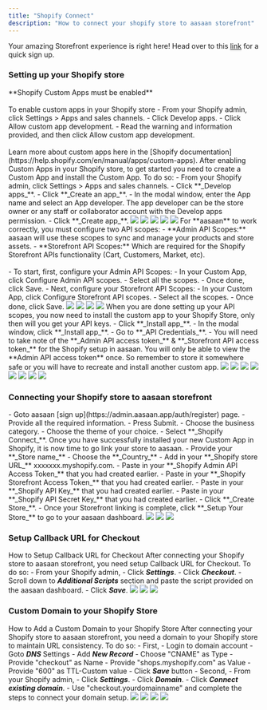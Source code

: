 ```yaml
---
title: "Shopify Connect"
description: "How to connect your shopify store to aasaan storefront"
---
```


<Tip>Your amazing Storefront experience is right here! Head over to this [link](https://admin.aasaan.app/auth/register) for a quick sign up.</Tip>

### Setting up your Shopify store
<Note>
  **Shopify Custom Apps must be enabled**<br/><br/>
  To enable custom apps in your Shopify store
    - From your Shopify admin, click Settings > Apps and sales channels.
    - Click Develop apps.
    - Click Allow custom app development.
    - Read the warning and information provided, and then click Allow custom app development.<br/><br/>
  Learn more about custom apps here in the [Shopify documentation](https://help.shopify.com/en/manual/apps/custom-apps).
</Note>
<AccordionGroup>
  <Accordion title="Creating Custom App for your aasaan account">
    <Tabs>
      <Tab title="Steps">
        After enabling Custom Apps in your Shopify store, to get started you need to create a Custom App and install the Custom App. To do so:
          - From your Shopify admin, click Settings > Apps and sales channels.
          - Click **_Develop apps_**.
          - Click **_Create an app_**.
          - In the modal window, enter the App name and select an App developer. The app developer can be the store owner or any staff or collaborator account with the Develop apps permission.
          - Click **_Create app_**.
      </Tab>
      <Tab title="Screenshots">
          <Frame>
            <img src="https://cdn.lightbooks-dev.io/docs/connectshop/SC_01.png" />
          </Frame>
          <Frame>
            <img src="https://cdn.lightbooks-dev.io/docs/connectshop/SC_02.png" />
          </Frame>
          <Frame>
            <img src="https://cdn.lightbooks-dev.io/docs/connectshop/SC_03.png" />
          </Frame>
          <Frame>
            <img src="https://cdn.lightbooks-dev.io/docs/connectshop/SC_04.png" />
          </Frame>
          <Frame>
            <img src="https://cdn.lightbooks-dev.io/docs/connectshop/SC_05.png" />
          </Frame>
      </Tab>
    </Tabs>
  </Accordion>
  <Accordion title="Configuring your Custom App">
    <Tabs>
      <Tab title="Steps">
        For **aasaan** to work correctly, you must configure two API scopes:
          - **Admin API Scopes:** aasaan will use these scopes to sync and manage your products and store assets. 
          - **Storefront API Scopes:** Which are required for the Shopify Storefront APIs functionality (Cart, Customers, Market, etc).<br/><br/>
          - To start, first, configure your Admin API Scopes:
            - In your Custom App, click Configure Admin API scopes.
            - Select all the scopes.
            - Once done, click Save.  
          - Next, configure your Storefront API Scopes:
            - In your Custom App, click Configure Storefront API scopes.
            - Select all the scopes.
            - Once done, click Save.
      </Tab>
      <Tab title="Screenshots">
          <Frame>
            <img src="https://cdn.lightbooks-dev.io/docs/connectshop/SC_06.png" />
          </Frame>
          <Frame>
            <img src="https://cdn.lightbooks-dev.io/docs/connectshop/SC_07.png" />
          </Frame>
          <Frame>
            <img src="https://cdn.lightbooks-dev.io/docs/connectshop/SC_08.png" />
          </Frame>
          <Frame>
            <img src="https://cdn.lightbooks-dev.io/docs/connectshop/SC_09.png" />
          </Frame>
      </Tab>
    </Tabs>
  </Accordion>
    <Accordion title="Installing your Custom App to Shopify and get API Keys">
    <Tabs>
      <Tab title="Steps">
        When you are done setting up your API scopes, you now need to install the custom app to your Shopify Store, only then will you get your API keys.
          - Click **_Install app_**.
          - In the modal window, click **_Install app_**.
          - Go to **_API Credentials_**.
          - You will need to take note of the **_Admin API access token_** & **_Storefront API access token_** for the Shopify setup in aasaan.
          <Warning>
          You will only be able to view the **Admin API access token** once. So remember to store it somewhere safe or you will have to recreate and install another custom app.
          </Warning>
      </Tab>
      <Tab title="Screenshots">
          <Frame>
            <img src="https://cdn.lightbooks-dev.io/docs/connectshop/SC_10.png" />
          </Frame>
          <Frame>
            <img src="https://cdn.lightbooks-dev.io/docs/connectshop/SC_11.png" />
          </Frame>
          <Frame>
            <img src="https://cdn.lightbooks-dev.io/docs/connectshop/SC_12.png" />
          </Frame>
          <Frame>
            <img src="https://cdn.lightbooks-dev.io/docs/connectshop/SC_13.png" />
          </Frame>
          <Frame>
            <img src="https://cdn.lightbooks-dev.io/docs/connectshop/SC_14.png" />
          </Frame>
          <Frame>
            <img src="https://cdn.lightbooks-dev.io/docs/connectshop/SC_15.png" />
          </Frame>
          <Frame>
            <img src="https://cdn.lightbooks-dev.io/docs/connectshop/SC_16.png" />
          </Frame>
          <Frame>
            <img src="https://cdn.lightbooks-dev.io/docs/connectshop/SC_17.png" />
          </Frame>
      </Tab>
    </Tabs>
  </Accordion>
</AccordionGroup>

### Connecting your Shopify store to aasaan storefront
<AccordionGroup>
  <Accordion title="Sign up at aasaan">
    <CardGroup cols={2}>
      <Card title="Sign up at aasaan" icon="square-1">
        - Goto aasaan [sign up](https://admin.aasaan.app/auth/register) page.
        - Provide all the required information.
        - Press Submit.
      </Card>
      <Card title="Business Category" icon="square-2">
        - Choose the business category.
      </Card>
      <Card title="Theme" icon="square-3">
        - Choose the theme of your choice.
      </Card>
      <Card title="Connect" icon="square-4">
        - Select **_Shopify Connect_**.
      </Card>
    </CardGroup>
  </Accordion>
  <Accordion title="Linking your Shopify Store to aasaan">
    <Tabs>
      <Tab title="Steps">
        Once you have successfully installed your new Custom App in Shopify, it is now time to go link your store to aasaan.
          - Provide your **_Store name_**
          - Choose the **_Country_**
          - Add in your **_Shopify store URL_** xxxxxxx.myshopify.com.
          - Paste in your **_Shopify Admin API Access Token_** that you had created earlier.
          - Paste in your **_Shopify Storefront Access Token_** that you had created earlier.
          - Paste in your **_Shopify API Key_** that you had created earlier.
          - Paste in your **_Shopify API Secret Key_** that you had created earlier.
          - Click **_Create Store_**.
          - Once your Storefront linking is complete, click **_Setup Your Store_** to go to your aasaan dashboard.
      </Tab>
      <Tab title="Screenshots">
          <Frame>
            <img src="https://cdn.lightbooks-dev.io/docs/connectshop/SC_18.png" />
          </Frame>
          <Frame>
            <img src="https://cdn.lightbooks-dev.io/docs/connectshop/SC_19.png" />
          </Frame>
          <Frame>
            <img src="https://cdn.lightbooks-dev.io/docs/connectshop/SC_20.png" />
          </Frame>
      </Tab>
    </Tabs>
  </Accordion>
</AccordionGroup>

### Setup Callback URL for Checkout
  How to Setup Callback URL for Checkout
  <Tabs>
    <Tab title="Steps">
      After connecting your Shopify store to aasaan storefront, you need setup Callback URL for Checkout. To do so:
        - From your Shopify admin,
        - Click **_Settings_**.
        - Click **_Checkout_**.
        - Scroll down to **_Additional Scripts_** section and paste the script provided on the aasaan dashboard.
        - Click **_Save_**.
    </Tab>
    <Tab title="Screenshots">
        <Frame>
          <img src="https://cdn.lightbooks-dev.io/docs/connectshop/SC_01.png" />
        </Frame>
        <Frame>
          <img src="https://cdn.lightbooks-dev.io/docs/connectshop/SC_21.png" />
        </Frame>
        <Frame>
          <img src="https://cdn.lightbooks-dev.io/docs/connectshop/SC_22.png" />
        </Frame>
    </Tab>
  </Tabs>

### Custom Domain to your Shopify Store
  How to Add a Custom Domain to your Shopify Store
  <Tabs>
    <Tab title="Steps">
      After connecting your Shopify store to aasaan storefront, you need a domain to your Shopify store to maintain URL consistency. To do so:
      - First,
        - Login to domain account
        - Goto **_DNS_** Settings
        - Add **_New Record_**
        - Choose "CNAME" as Type
        - Provide "checkout" as Name
        - Provide "shops.myshopify.com" as Value
        - Provide "600" as TTL-Custom value
        - Click **_Save_** button
      - Second,
        - From your Shopify admin,
        - Click **_Settings_**.
        - Click **_Domain_**.
        - Click **_Connect existing domain_**.
        - Use "checkout.yourdomainname" and complete the steps to connect your domain setup.
    </Tab>
    <Tab title="Screenshots">
        <Frame>
          <img src="https://cdn.lightbooks-dev.io/docs/connectshop/SC_23.png" />
        </Frame>
        <Frame>
          <img src="https://cdn.lightbooks-dev.io/docs/connectshop/SC_01.png" />
        </Frame>
        <Frame>
          <img src="https://cdn.lightbooks-dev.io/docs/connectshop/SC_24.png" />
        </Frame>
        <Frame>
          <img src="https://cdn.lightbooks-dev.io/docs/connectshop/SC_25.png" />
        </Frame>
    </Tab>
  </Tabs>




